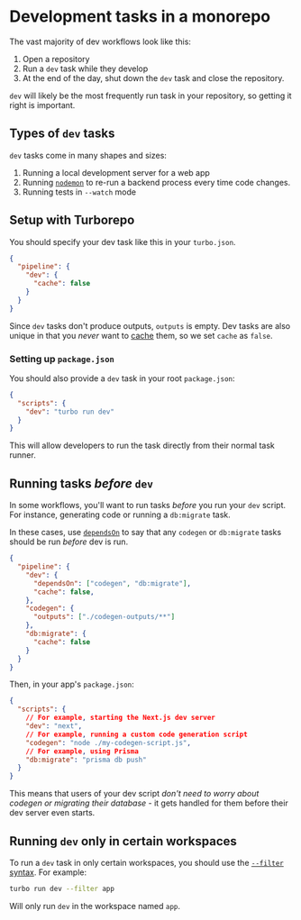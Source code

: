 # Development tasks in a monorepo

The vast majority of dev workflows look like this:

1. Open a repository
2. Run a `dev` task while they develop
3. At the end of the day, shut down the `dev` task and close the repository.

`dev` will likely be the most frequently run task in your repository, so getting it right is important.

## Types of `dev` tasks

`dev` tasks come in many shapes and sizes:

1. Running a local development server for a web app
1. Running [`nodemon`](https://www.npmjs.com/package/nodemon) to re-run a backend process every time code changes.
1. Running tests in `--watch` mode

## Setup with Turborepo

You should specify your dev task like this in your `turbo.json`.

```json filename="turbo.json"
{
  "pipeline": {
    "dev": {
      "cache": false
    }
  }
}
```

Since `dev` tasks don't produce outputs, `outputs` is empty. Dev tasks are also unique in that you _never_ want to [cache](/docs/core-concepts/caching) them, so we set `cache` as `false`.

### Setting up `package.json`

You should also provide a `dev` task in your root `package.json`:

```json filename="package.json"
{
  "scripts": {
    "dev": "turbo run dev"
  }
}
```

This will allow developers to run the task directly from their normal task runner.

## Running tasks _before_ `dev`

In some workflows, you'll want to run tasks _before_ you run your `dev` script. For instance, generating code or running a `db:migrate` task.

In these cases, use [`dependsOn`](/docs/core-concepts/running-tasks#in-the-same-workspace) to say that any `codegen` or `db:migrate` tasks should be run _before_ dev is run.

```json filename="turbo.json"
{
  "pipeline": {
    "dev": {
      "dependsOn": ["codegen", "db:migrate"],
      "cache": false,
    },
    "codegen": {
      "outputs": ["./codegen-outputs/**"]
    },
    "db:migrate": {
      "cache": false
    }
  }
}
```

Then, in your app's `package.json`:

```json filename="apps/web/package.json"
{
  "scripts": {
    // For example, starting the Next.js dev server
    "dev": "next",
    // For example, running a custom code generation script
    "codegen": "node ./my-codegen-script.js",
    // For example, using Prisma
    "db:migrate": "prisma db push"
  }
}
```

This means that users of your dev script _don't need to worry about codegen or migrating their database_ - it gets handled for them before their dev server even starts.

## Running `dev` only in certain workspaces

To run a `dev` task in only certain workspaces, you should use the [`--filter` syntax](/docs/core-concepts/filtering). For example:

```bash
turbo run dev --filter app
```

Will only run `dev` in the workspace named `app`.
